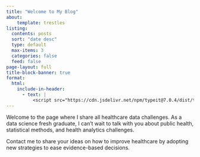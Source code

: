 ```yaml
---
title: "Welcome to My Blog"
about:
    template: trestles
listing:
  contents: posts
  sort: "date desc"
  type: default
  max-items: 3
  categories: false
  feed: false
page-layout: full
title-block-banner: true
format:
  html:
    include-in-header: 
      - text: |
          <script src="https://cdn.jsdelivr.net/npm/typeit@7.0.4/dist/typeit.min.js"></script>
---
```


::: column-body-outset
Welcome to the page where I share all healthcare data challenges. As a data science fresh graduate, I can't wait to talk with you about public health, statistical methods, and health analytics challenges.

Contact me to share your ideas on how to improve healthcare by adopting new strategies to ease evidence-based decisions.
:::

<br>

<div class="multipleStrings"></div>

<script>
  document.addEventListener('DOMContentLoaded', function() {
    new TypeIt(".multipleStrings", {
      strings: ["Welcome to my Blog 💡", "Here you'll find all things Data Science 🕵️️", "Stay tuned for the latest developments 🔍"],
      breakLines: false,
      loop: true,
      speed: 40
    }).go();
  });
</script>
